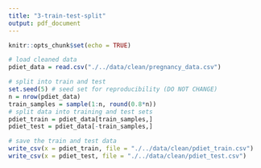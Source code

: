 ```yaml
---
title: "3-train-test-split"
output: pdf_document
---
```


```r
knitr::opts_chunk$set(echo = TRUE)
```

```r
# load cleaned data
pdiet_data = read.csv("./../data/clean/pregnancy_data.csv")

# split into train and test
set.seed(5) # seed set for reproducibility (DO NOT CHANGE)
n = nrow(pdiet_data)
train_samples = sample(1:n, round(0.8*n))
# split data into training and test sets
pdiet_train = pdiet_data[train_samples,]
pdiet_test = pdiet_data[-train_samples,]

# save the train and test data
write_csv(x = pdiet_train, file = "./../data/clean/pdiet_train.csv")
write_csv(x = pdiet_test, file = "./../data/clean/pdiet_test.csv")
```
